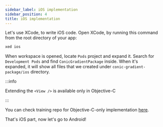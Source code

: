 ```yaml
---
sidebar_label: iOS implementation
sidebar_position: 4
title: iOS implementation
---
```




Let's use XCode, to write iOS code. Open XCode, by running this command from the root directory of your app:

```sh
xed ios
```

When workspace is opened, locate `Pods` project and expand it. Search for `Development Pods` and find `ConicGradientPackage` inside. When it's expanded, it will show all files that we created under `conic-gradient-package/ios` directory.

:::info

Extending the `<View />` is available only in Objective-C

:::

<IosObjCImpl />

You can check training repo for Objective-C-only implementation [here](https://github.com/mateusz1913/rnbridgingtutorial/tree/main/conic-gradient-package).

That's iOS part, now let's go to Android!
